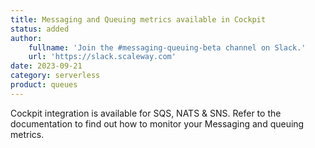 ```yaml
---
title: Messaging and Queuing metrics available in Cockpit
status: added
author:
    fullname: 'Join the #messaging-queuing-beta channel on Slack.'
    url: 'https://slack.scaleway.com'
date: 2023-09-21
category: serverless
product: queues
---
```


 Cockpit integration is available for SQS, NATS & SNS. Refer to the documentation to find out how to monitor your Messaging and queuing metrics.


